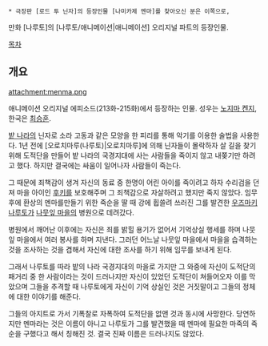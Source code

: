  * 극장판 [로드 투 닌자]의 등장인물 [나미카제 멘마]를 찾아오신 분은 이쪽으로,

만화 [나루토]의 [나루토/애니메이션|애니메이션] 오리지널 파트의 등장인물.

[[목차]]

== 개요 ==
attachment:menma.png

애니메이션 오리지널 에피소드(213화-215화)에서 등장하는 인물. 성우는 [[노지마 켄지]], 한국은 [[최승훈]].

[[밭 나라]]의 닌자로 소라 고동과 같은 모양을 한 피리를 통해 악기를 이용한 술법을 사용한다. 1년 전에 [오로치마루(나루토)|오로치마루]에 의해 닌자들이 몰락하자 살 길을 찾기 위해 도적단을 만들어 밭 나라의 국경지대에 사는 사람들을 죽이지 않고 내쫒기만 하려고 했다. 하지만 결국에는 싸움이 일어나자 사람들이 죽는다.

그 때문에 죄책감이 생겨 자신의 동료 중 한명이 어린 아이를 죽이려고 하자 수리검을 던져 마을 아이인 [[후키]]를 보호해주며 그 죄책감으로 자살하려고 했지만 죽지 않았다. 임무 후에 환상의 멘마를만들기 위한 죽순을 딸 때 강에 휩쓸려 쓰러진 그를 발견한 [[우즈마키 나루토]]가 [[나뭇잎 마을]]의 병원으로 데려갔다.

병원에서 깨어난 이후에는 자신은 죄를 밝힐 용기가 없어서 기억상실 행세를 하며 나뭇잎 마을에서 여러 봉사를 하며 지낸다. 그러던 어느날 나뭇잎 마을에서 마을을 습격하는 것을 조사하는 것을 겸해서 자신에 대한 조사를 하기 위해 임무를 보내게 된다.

그래서 나루토를 따라 밭의 나라 국경지대의 마을로 가지만 그 와중에 자신이 도적단의 패거리 중 한 사람이라는 것이 드러나지만 자신이 있었던 도적단이 쳐들어오자 이를 막았으며 그들을 추격할 때 나루토에게 자신이 기억 상실인 것은 거짓말이고 그들의 정체에 대한 이야기를 해준다.

그들의 아지트로 가서 기폭찰로 자폭하여 도적단을 없앤 것과 동시에 사망한다. 당연하지만 멘마라는 것은 이름이 아니고 나루토가 그를 발견했을 때 멘마에 필요한 마죽의 죽순을 구했다고 해서 칭해진 것. 결국 진짜 이름은 드러나지도 않았다.


